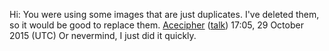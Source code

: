 Hi: You were using some images that are just duplicates. I've deleted them, so it would be good to replace them. [[User:Acecipher|Acecipher]] ([[User talk:Acecipher|talk]]) 17:05, 29 October 2015 (UTC) Or nevermind, I just did it quickly.